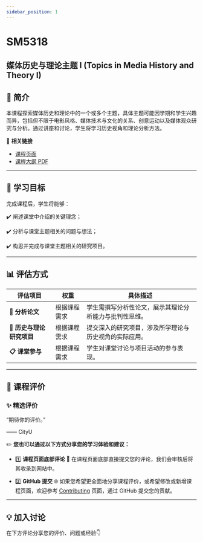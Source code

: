 ```yaml
---
sidebar_position: 1
---
```


# SM5318
## 媒体历史与理论主题 I (Topics in Media History and Theory I)

## **📘 简介**
本课程探索媒体历史和理论中的一个或多个主题，具体主题可能因学期和学生兴趣而异，包括但不限于电影风格、媒体技术与文化的关系、创意运动以及媒体观众研究与分析。通过讲座和讨论，学生将学习历史视角和理论分析方法。

🔗 **相关链接**
- [课程页面](https://www.cityu.edu.hk/catalogue/pg/202425/course/SM5318.htm)
- [课程大纲 PDF](https://www.cityu.edu.hk/catalogue/pg/202425/course/SM5318.pdf)

---

## **🎯 学习目标**

完成课程后，学生将能够：

✔️ 阐述课堂中介绍的关键理念；

✔️ 分析与课堂主题相关的问题与想法；

✔️ 构思并完成与课堂主题相关的研究项目。

---

## **📊 评估方式**

| **评估项目**          | **权重** | **具体描述**                                                                                       |
|----------------------|---------|---------------------------------------------------------------------------------------------------|
| **📂 分析论文**       | 根据课程需求 | 学生需撰写分析性论文，展示其理论分析能力与批判性思维。                                                   |
| **📂 历史与理论研究项目** | 根据课程需求 | 提交深入的研究项目，涉及所学理论与历史视角的实际应用。                                                   |
| **📋 课堂参与**       | 根据课程需求 | 学生对课堂讨论与项目活动的参与表现。                                                                  |

---

## **💬 课程评价**

### ✨ **精选评价**
<div className={commentStyles.commentBox}>
    <p className={commentStyles.commentText}>
        “期待你的评价。”
    </p>
    <p className={commentStyles.commentAuthor}>—— CityU</p>
</div>

✏️ **您也可以通过以下方式分享您的学习体验和建议：**

- 1️⃣ **课程页面底部评论**
💬 在课程页面底部直接提交您的评论，我们会审核后将其收录到网站中。

- 2️⃣ **GitHub 提交**
🌐 如果您希望更全面地分享课程评价，或希望修改或新增课程页面，欢迎参考 [Contributing](https://penjc.github.io/cityU-navigator/contributing) 页面，通过 GitHub 提交您的贡献。

---

## **💡 加入讨论**

在下方评论分享您的评价、问题或经验👇
<Utterances />